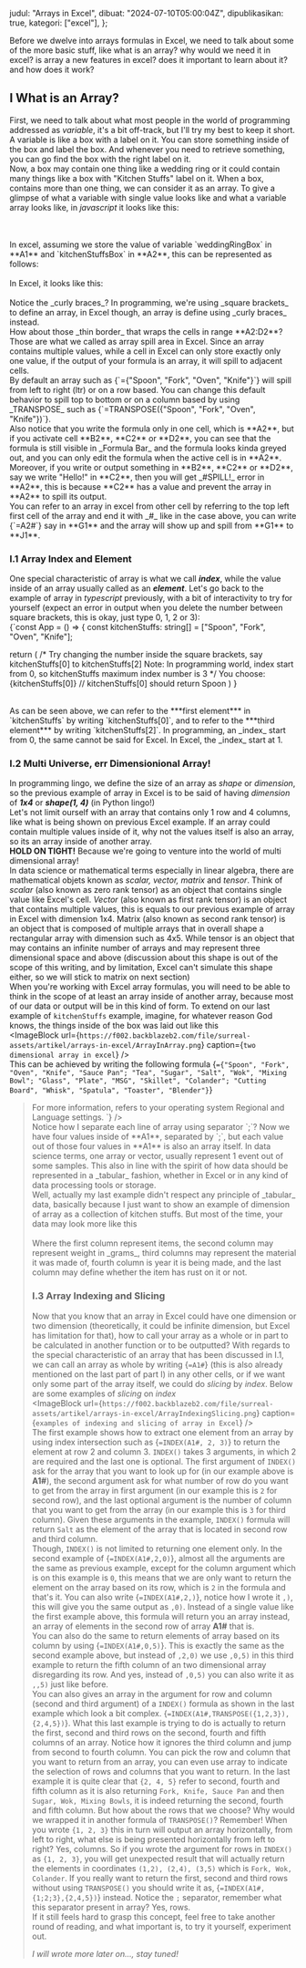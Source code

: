  judul: "Arrays in Excel",
  dibuat: "2024-07-10T05:00:04Z",
  dipublikasikan: true,
  kategori: ["excel"],
};

Before we dwelve into arrays formulas in Excel, we need to talk about some of the
more basic stuff, like what is an array? why would we need it in excel? is array a
new features in excel? does it important to learn about it? and how does it work?

## I What is an Array?

First, we need to talk about what most people in the world of programming addressed
as _variable_, it's a bit off-track, but I'll try my best to keep it short. A variable
is like a box with a label on it. You can store something inside of the box and label
the box. And whenever you need to retrieve something, you can go find the box with the
right label on it.<br/>
Now, a box may contain one thing like a wedding ring or it could contain many things
like a box with "Kitchen Stuffs" label on it. When a box, contains more than one thing,
we can consider it as an array. To give a glimpse of what a variable with single value
looks like and what a variable array looks like, in _javascript_ it looks like this:

<br />
<SyntaxHighlight
  bahasa='javascript'
  kode={`const weddingRingBox = "wedding ring";
const kitchenStuffsBox = ["Spoon", "Fork", "Oven", "Knife"];`}
/>
<br />
In excel, assuming we store the value of variable `weddingRingBox` in **A1** and
`kitchenStuffsBox` in **A2**, this can be represented as follows:
<br />
<SyntaxHighlight
  bahasa='xlsx'
  kode={`="wedding ring"
={"Spoon","Fork","Oven","Knife"}`}
/>
<br />
In Excel, it looks like this:
<br />
<ImageBlock
  url={
    "https://f002.backblazeb2.com/file/surreal-assets/artikel/arrays-in-excel/SingleValueArrayEx.png"
  }
  caption={"Cell with single value in A1 and array in A2"}
/>
<br />
Notice the _curly braces_? In programming, we're using _square brackets_ to define
an array, in Excel though, an array is define using _curly braces_ instead.
<br />
How about those _thin border_ that wraps the cells in range **A2:D2**? Those are
what we called as array spill area in Excel. Since an array contains multiple values,
while a cell in Excel can only store exactly only one value, if the output of your
formula is an array, it will spill to adjacent cells.
<br />
By default an array such as <ExcelLine>{`={"Spoon", "Fork", "Oven", "Knife"}`}</ExcelLine>
will spill from left to right (ltr) or on a row based. You can change this default
behavior to spill top to bottom or on a column based by using _TRANSPOSE_ such as
<ExcelLine>{`=TRANSPOSE({"Spoon", "Fork", "Oven", "Knife"})`}</ExcelLine>.
<br />
Also notice that you write the formula only in one cell, which is **A2**, but if
you activate cell **B2**, **C2** or **D2**, you can see that the formula is
still visible in _Formula Bar_ and the formula looks kinda greyed out, and you
can only edit the formula when the active cell is in **A2**. Moreover, if you
write or output something in **B2**, **C2** or **D2**, say we write "Hello!" in
**C2**, then you will get _#SPILL!_ error in **A2**, this is because **C2** has
a value and prevent the array in **A2** to spill its output.
<br />
You can refer to an array in excel from other cell by referring to the top left
first cell of the array and end it with _#_ like in the case above, you can
write <ExcelLine>{`=A2#`}</ExcelLine>
say in **G1** and the array will show up and spill from **G1** to **J1**.
<br />

### I.1 Array Index and Element

One special characteristic of array is what we call ***index***, while the value 
inside of an array usually called as an ***element***. Let's go back to the example 
of array in _typescript_ previously, with a bit of interactivity to try for 
yourself (expect an error in output when you delete the number between square brackets, 
this is okay, just type 0, 1, 2 or 3):
<br/>
<Spack namaFile='/App.tsx' template='react-ts' denganPreview>
  {`const App = () => {
  const kitchenStuffs: string[] = ["Spoon", "Fork", "Oven", "Knife"];

  return (
    /\*
      Try changing the number inside the square brackets,
      say kitchenStuffs[0] to kitchenStuffs[2]
      Note: In programming world, index start from 0, so
      kitchenStuffs maximum index number is 3
    \*/
    <span>You choose: {kitchenStuffs[0]}</span> // kitchenStuffs[0] should return Spoon
  )
}

</Spack>
<br/>
As can be seen above, we can refer to the ***first element*** in `kitchenStuffs` by 
writing `kitchenStuffs[0]`, and to refer to the ***third element*** by writing 
`kitchenStuffs[2]`. In programming, an _index_ start from 0, the same cannot be said 
for Excel. In Excel, the _index_ start at 1.
<br/>

### I.2 Multi Universe, err Dimensionional Array!

In programming lingo, we define the size of an array as _shape_ or _dimension_, so 
the previous example of array in Excel is to be said of having _dimension_ of ***1x4*** 
or ***shape(1, 4)*** (in Python lingo!)
<br/>
Let's not limit ourself with an array that contains only 1 row and 4 columns, like 
what is being shown on previous Excel example. If an array could contain multiple 
values inside of it, why not the values itself is also an array, so its an array 
inside of another array. 
<br/>
**HOLD ON TIGHT!** Because we're going to venture into the world of multi dimensional 
array!
<br/>
In data science or mathematical terms especially in linear algebra, there are mathematical
objets known as _scalar, vector, matrix_ and _tensor_. Think of _scalar_ (also known as 
zero rank tensor) as an object that contains single value like Excel's cell. _Vector_ (also 
known as first rank tensor) is an object that contains multiple values, this is equals to 
our previous example of array in Excel with dimension 1x4. Matrix (also known as second 
rank tensor) is an object that is composed of multiple arrays that in overall shape a 
rectangular array with dimension such as 4x5. While tensor is an object that may contains
an infinite number of arrays and may represent three dimensional space and above (discussion
about this shape is out of the scope of this writing, and by limitation, Excel can't simulate
this shape either, so we will stick to matrix on next section)
<br/>
When you're working with Excel array formulas, you will need to be able to think in the scope
of at least an array inside of another array, because most of our data or output will be in 
this kind of form. To extend on our last example of `kitchenStuffs` example, imagine, for
whatever reason God knows, the things inside of the box was laid out like this
<br/>
<ImageBlock 
  url={`https://f002.backblazeb2.com/file/surreal-assets/artikel/arrays-in-excel/ArrayInArray.png`}
  caption={`two dimensional array in excel`}
/>
<br/>
This can be achieved by writing the following formula <ExcelLine>{`={"Spoon", "Fork", "Oven", "Knife", "Sauce Pan"; "Tea", "Sugar", "Salt", "Wok", "Mixing Bowl"; "Glass", "Plate", "MSG", "Skillet", "Colander"; "Cutting Board", "Whisk", "Spatula", "Toaster", "Blender"}`}</ExcelLine>
<br />
<BlockQuote 
  tipe='info'
  judul='Excel Regional Format Setting' 
  konten={
`Note that your regional format setting maybe different than the regional format being used 
in this writing. You may need to switch \`,\` for \`;\` and vice versa on some regional 
format. 
<br />
For more information, refers to your operating system Regional and Language settings.
`}
/>
<br />
Notice how I separate each line of array using separator `;`? Now we have four values inside 
of **A1**, separated by `;`, but each value out of those four values in **A1** is also an 
array itself. In data science terms, one array or vector, usually represent 1 event out of 
some samples. This also in line with the spirit of how data should be represented in a 
_tabular_ fashion, whether in Excel or in any kind of data processing tools or storage.
<br /> 
Well, actually my last example didn't respect any principle of _tabular_ data, basically
because I just want to show an example of dimension of array as a collection of kitchen 
stuffs. But most of the time, your data may look more like this
<br />
<ImageBlock
  url={`https://f002.backblazeb2.com/file/surreal-assets/artikel/arrays-in-excel/TabularArray.png`}
  caption={`tabular data`}
/>
<br />
Where the first column represent items, the second column may represent weight in _grams_, 
third columns may represent the material it was made of, fourth column is year it is being
made, and the last column may define whether the item has rust on it or not.
<br />

### I.3 Array Indexing and Slicing

Now that you know that an array in Excel could have one dimension or two dimension 
(theoretically, it could be infinite dimension, but Excel has limitation for that), how to
call your array as a whole or in part to be calculated in another function or to be 
outputted? With regards to the special characteristic of an array that has been discussed 
in I.1, we can call an array as whole by writing <ExcelLine>{`=A1#`}</ExcelLine> (this is
also already mentioned on the last part of part I) in any other cells, or if we want only
some part of the array itself, we could do _slicing_ by _index_. Below are some examples
of _slicing_ on _index_
<br />
<ImageBlock
  url={`https://f002.backblazeb2.com/file/surreal-assets/artikel/arrays-in-excel/ArrayIndexingSlicing.png`}
  caption={`examples of indexing and slicing of array in Excel`}
/>
<br />
The first example shows how to extract one element from an array by using index intersection
such as <ExcelLine>{`=INDEX(A1#, 2, 3)`}</ExcelLine> to return the element at row 2 and 
column 3. `INDEX()` takes 3 arguments, in which 2 are required and the last one is optional.
The first argument of `INDEX()` ask for the array that you want to look up for (in our example
above is **A1#**), the second argument ask for what number of row do you want to get from the 
array in first argument (in our example this is `2` for second row), and the last optional 
argument is the number of column that you want to get from the array (in our example this is 
`3` for third column). Given these arguments in the example, `INDEX()` formula will return
`Salt` as the element of the array that is located in second row and third column.
<br />
Though, `INDEX()` is not limited to returning one element only. In the second example of 
<ExcelLine>{`=INDEX(A1#,2,0)`}</ExcelLine>, almost all the arguments are the same as previous
example, except for the column argument which is on this example is `0`, this means that we 
are only want to return the element on the array based on its row, which is `2` in the 
formula and that's it. You can also write <ExcelLine>{`=INDEX(A1#,2,)`}</ExcelLine>, notice
how I wrote it `,)`, this will give you the same output as `,0)`. Instead of a single value 
like the first example above, this formula will return you an array instead, an array of 
elements in the second row of array **A1#** that is.
<br />
You can also do the same to return elements of array based on its column by using 
<ExcelLine>{`=INDEX(A1#,0,5)`}</ExcelLine>. This is exactly the same as the second example 
above, but instead of `,2,0)` we use `,0,5)` in this third example to return the fifth 
column of an two dimensional array disregarding its row. And yes, instead of `,0,5)` you 
can also write it as `,,5)` just like before.
<br />
You can also gives an array in the argument for row and column (second and third argument)
of a `INDEX()` formula as shown in the last example which look a bit complex. <ExcelLine>{`=INDEX(A1#,TRANSPOSE({1,2,3}), {2,4,5})`}</ExcelLine>.
What this last example is trying to do is actually to return the first, second and third rows
on the second, fourth and fifth columns of an array. Notice how it ignores the third column
and jump from second to fourth column. You can pick the row and column that you want to return
from an array, you can even use array to indicate the selection of rows and columns that 
you want to return. In the last example it is quite clear that `{2, 4, 5}` refer to second,
fourth and fifth column as it is also returning `Fork, Knife, Sauce Pan` and then 
`Sugar, Wok, Mixing Bowls`, it is indeed returning the second, fourth and fifth column. But 
how about the rows that we choose? Why would we wrapped it in another formula of `TRANSPOSE()`?
Remember! When you wrote `{1, 2, 3}` this in turn will output an array horizontally, from left 
to right, what else is being presented horizontally from left to right? Yes, columns. So if
you wrote the argument for rows in `INDEX()` as `{1, 2, 3}`, you will get unexpected result
that will actually return the elements in coordinates `(1,2), (2,4), (3,5)` which is `Fork,
Wok, Colander`. If you really want to return the first, second and third rows without using
`TRANSPOSE()` you should write it as, <ExcelLine>{`=INDEX(A1#,{1;2;3},{2,4,5})`}</ExcelLine>
instead. Notice the `;` separator, remember what this separator present in array? Yes, rows.
<br />
If it still feels hard to grasp this concept, feel free to take another round of reading, 
and what important is, to try it yourself, experiment out.

_I will wrote more later on..., stay tuned!_
